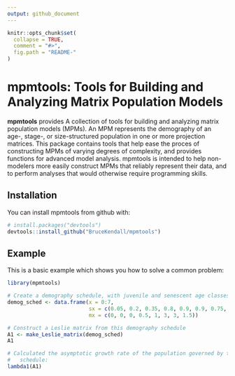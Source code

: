 ```yaml
---
output: github_document
---
```


<!-- README.md is generated from README.Rmd. Please edit that file -->

```r
knitr::opts_chunk$set(
  collapse = TRUE,
  comment = "#>",
  fig.path = "README-"
)
```

# mpmtools: Tools for Building and Analyzing Matrix Population Models 

**mpmtools** provides A collection of tools for building and analyzing matrix population models
    (MPMs). An MPM represents the demography of an age-, stage-, or size-structured
    population in one or more projection matrices. This package contains tools that
    help ease the proces of constructing MPMs of varying degrees of complexity, and
    provides functions for advanced model analysis. mpmtools is intended to help 
    non-modelers more easily construct MPMs that reliably represent their data, and to
    perform analyses that would otherwise require programming skills.

## Installation

You can install mpmtools from github with:

```r
# install.packages("devtools")
devtools::install_github("BruceKendall/mpmtools")
```

## Example

This is a basic example which shows you how to solve a common problem:

```r
library(mpmtools)

# Create a demography schedule, with juvenile and senescent age classes
demog_sched <- data.frame(x = 0:7,
                          sx = c(0.05, 0.2, 0.35, 0.8, 0.9, 0.9, 0.75, 0.4),
                          mx = c(0, 0, 0, 0.5, 1, 3, 3, 1.5))

# Construct a Leslie matrix from this demography schedule
A1 <- make_Leslie_matrix(demog_sched)
A1

# Calculated the asymptotic growth rate of the population governed by this demography
#   schedule:
lambda1(A1)
```
